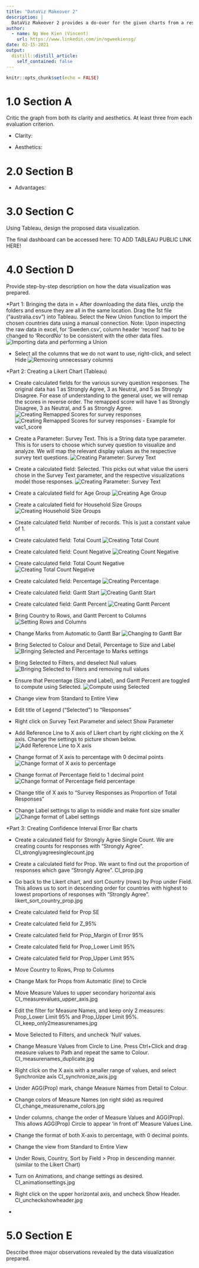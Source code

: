 ```yaml
---
title: "DataViz Makeover 2"
description: |
  DataViz Makeover 2 provides a do-over for the given charts from a research team working on Covid-19 vaccine responses data.
author:
  - name: Ng Wee Kien (Vincent)
    url: https://www.linkedin.com/in/ngweekiensg/
date: 02-15-2021
output:
  distill::distill_article:
    self_contained: false
---
```



```r
knitr::opts_chunk$set(echo = FALSE)
```


# 1.0 Section A
Critic the graph from both its clarity and aesthetics.  At least three from each evaluation criterion.



* Clarity:



* Aesthetics:



# 2.0 Section B


* Advantages:



# 3.0 Section C
Using Tableau, design the proposed data visualization.

The final dashboard can be accessed here: 
TO ADD TABLEAU PUBLIC LINK HERE!

# 4.0 Section D
Provide step-by-step description on how the data visualization was prepared.

*Part 1: Bringing the data in
  + After downloading the data files, unzip the folders and ensure they are all in the same location. Drag the 1st file ("australia.csv") into Tableau. Select the New Union function to import the chosen countries data using a manual connection. Note: Upon inspecting the raw data in excel, for 'Sweden.csv', column header 'record' had to be changed to 'RecordNo' to be consistent with the other data files.
![Importing data and performing a Union](E:/vincentngwk/blog/_posts/2021-02-15-dataviz-makeover-2/1_import_data_union.JPG)

  + Select all the columns that we do not want to use, right-click, and select Hide
![Removing unnecessary columns](E:/vincentngwk/blog/_posts/2021-02-15-dataviz-makeover-2/2_hide_data_columns.jpg)

*Part 2: Creating a Likert Chart (Tableau)

  + Create calculated fields for the various survey question responses. The original data has 1 as Strongly Agree, 3 as Neutral, and 5 as Strongly Disagree. For ease of understanding to the general user, we will remap the scores in reverse order. The remapped score will have 1 as Strongly Disagree, 3 as Neutral, and 5 as Strongly Agree.
![Creating Remapped Scores for survey responses](E:/vincentngwk/blog/_posts/2021-02-15-dataviz-makeover-2/remapped_scores_overview.jpg)
![Creating Remapped Scores for survey responses - Example for vac1_score](E:/vincentngwk/blog/_posts/2021-02-15-dataviz-makeover-2/vac1_score.jpg)

  + Create a Parameter: Survey Text. This is a String data type parameter. This is for users to choose which survey question to visualize and analyze. We will map the relevant display values as the respective survey text questions.
![Creating Parameter: Survey Text](E:/vincentngwk/blog/_posts/2021-02-15-dataviz-makeover-2/parameter_surverytext.jpg)

  + Create a calculated field: Selected. This picks out what value the users chose in the Survey Text parameter, and the respective visualizations model those responses.
![Creating Parameter: Survey Text](E:/vincentngwk/blog/_posts/2021-02-15-dataviz-makeover-2/selected.jpg)

  + Create a calculated field for Age Group
![Creating Age Group](E:/vincentngwk/blog/_posts/2021-02-15-dataviz-makeover-2/3_agegroup.jpg)

  + Create a calculated field for Household Size Groups
![Creating Household Size Groups](E:/vincentngwk/blog/_posts/2021-02-15-dataviz-makeover-2/4_householdsize_group.jpg)

  + Create calculated field: Number of records. This is just a constant value of 1.

  + Create calculated field: Total Count
![Creating Total Count](E:/vincentngwk/blog/_posts/2021-02-15-dataviz-makeover-2/total_count.jpg)

  + Create calculated field: Count Negative
![Creating Count Negative](E:/vincentngwk/blog/_posts/2021-02-15-dataviz-makeover-2/countnegative.jpg)

  + Create calculated field: Total Count Negative
![Creating Total Count Negative](E:/vincentngwk/blog/_posts/2021-02-15-dataviz-makeover-2/totalcountnegative.jpg)

  + Create calculated field: Percentage
![Creating Percentage](E:/vincentngwk/blog/_posts/2021-02-15-dataviz-makeover-2/likert_percentage.jpg)

  + Create calculated field: Gantt Start
![Creating Gantt Start](E:/vincentngwk/blog/_posts/2021-02-15-dataviz-makeover-2/likert_ganttstart.jpg)
  
  + Create calculated field: Gantt Percent
![Creating Gantt Percent](E:/vincentngwk/blog/_posts/2021-02-15-dataviz-makeover-2/likert_ganttpercent.jpg)

  + Bring Country to Rows, and Gantt Percent to Columns
![Setting Rows and Columns](E:/vincentngwk/blog/_posts/2021-02-15-dataviz-makeover-2/likert_cols_rows.jpg)

  + Change Marks from Automatic to Gantt Bar
![Changing to Gantt Bar](E:/vincentngwk/blog/_posts/2021-02-15-dataviz-makeover-2/likert_markto_ganttbar.jpg)

  + Bring Selected to Colour and Detail, Percentage to Size and Label
![Bringing Selected and Percentage to Marks settings](E:/vincentngwk/blog/_posts/2021-02-15-dataviz-makeover-2/likert_fields_to_marks_setting.jpg)

  + Bring Selected to Filters, and deselect Null values
![Bringing Selected to Filters and removing null values](E:/vincentngwk/blog/_posts/2021-02-15-dataviz-makeover-2/likert_selected_to_filter.jpg)

  + Ensure that Percentage (Size and Label), and Gantt Percent are toggled to compute using Selected. 
![Compute using Selected](E:/vincentngwk/blog/_posts/2021-02-15-dataviz-makeover-2/likert_compute_using_selected.jpg)

  + Change view from Standard to Entire View

  + Edit title of Legend ("Selected") to "Responses"

  + Right click on Survey Text Parameter and select Show Parameter

  + Add Reference Line to X axis of Likert chart by right clicking on the X axis. Change the settings to picture shown below.
![Add Reference Line to X axis](E:/vincentngwk/blog/_posts/2021-02-15-dataviz-makeover-2/likert_addreferenceline.jpg)

  + Change format of X axis to percentage with 0 decimal points
![Change format of X axis to percentage](E:/vincentngwk/blog/_posts/2021-02-15-dataviz-makeover-2/likert_format_xaxis_topercentage.jpg)

  + Change format of Percentage field to 1 decimal point
![Change format of Percentage field percentage](E:/vincentngwk/blog/_posts/2021-02-15-dataviz-makeover-2/likert_format_percentagefield_1dp.jpg)

  + Change title of X axis to "Survey Responses as Proportion of Total Responses"

  + Change Label settings to align to middle and make font size smaller
![Change format of Label settings](E:/vincentngwk/blog/_posts/2021-02-15-dataviz-makeover-2/likert_change_label_format.jpg)




*Part 3: Creating Confidence Interval Error Bar charts

  + Create a calculated field for Strongly Agree Single Count. We are creating counts for responses with "Strongly Agree".
CI_stronglyagreesinglecount.jpg

  + Create a calculated field for Prop. We want to find out the proportion of responses which gave "Strongly Agree".
CI_prop.jpg

  + Go back to the Likert chart, and sort Country (rows) by Prop under Field. This allows us to sort in descending order for countries with highest to lowest proportions of responses with "Strongly Agree".
likert_sort_country_prop.jpg

  + Create calculated field for Prop SE

  + Create calculated field for Z_95%

  + Create calculated field for Prop_Margin of Error 95%

  + Create calculated field for Prop_Lower Limit 95%

  + Create calculated field for Prop_Upper Limit 95%

  + Move Country to Rows, Prop to Columns
  
  + Change Mark for Props from Automatic (line) to Circle
  
  + Move Measure Values to upper secondary horizontal axis
CI_measurevalues_upper_axis.jpg

  + Edit the filter for Measure Names, and keep only 2 measures: Prop_Lower Limit 95% and Prop_Upper Limit 95%.
CI_keep_only2measurenames.jpg

  + Move Selected to Filters, and uncheck 'Null' values.

  + Change Measure Values from Circle to Line. Press Ctrl+Click and drag measure values to Path and repeat the same to Colour.
CI_measurenames_duplicate.jpg

  + Right click on the X axis with a smaller range of values, and select Synchronize axis
CI_synchronize_axis.jpg

  + Under AGG(Prop) mark, change Measure Names from Detail to Colour.

  + Change colors of Measure Names (on right side) as required
CI_change_measurename_colors.jpg

  + Under columns, change the order of Measure Values and AGG(Prop). This allows AGG(Prop) Circle to appear 'in front of' Measure Values Line.

  + Change the format of both X-axis to percentage, with 0 decimal points.

  + Change the view from Standard to Entire View
  
  + Under Rows, Country, Sort by Field > Prop in descending manner. (similar to the Likert Chart)

  + Turn on Animations, and change settings as desired.
CI_animationsettings.jpg

  + Right click on the upper horizontal axis, and uncheck Show Header.
CI_uncheckshowheader.jpg

  + 









# 5.0 Section E
Describe three major observations revealed by the data visualization prepared.




